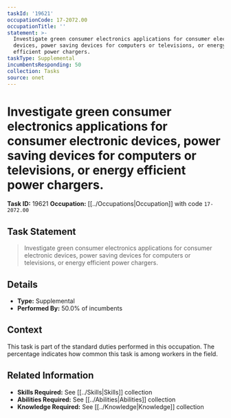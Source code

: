 ```yaml
---
taskId: '19621'
occupationCode: 17-2072.00
occupationTitle: ''
statement: >-
  Investigate green consumer electronics applications for consumer electronic
  devices, power saving devices for computers or televisions, or energy
  efficient power chargers.
taskType: Supplemental
incumbentsResponding: 50
collection: Tasks
source: onet
---
```

# Investigate green consumer electronics applications for consumer electronic devices, power saving devices for computers or televisions, or energy efficient power chargers.

**Task ID:** 19621
**Occupation:** [[../Occupations|Occupation]] with code `17-2072.00`

## Task Statement

> Investigate green consumer electronics applications for consumer electronic devices, power saving devices for computers or televisions, or energy efficient power chargers.

## Details

- **Type:** Supplemental
- **Performed By:** 50.0% of incumbents

## Context

This task is part of the standard duties performed in this occupation. The percentage indicates how common this task is among workers in the field.

## Related Information

- **Skills Required:** See [[../Skills|Skills]] collection
- **Abilities Required:** See [[../Abilities|Abilities]] collection
- **Knowledge Required:** See [[../Knowledge|Knowledge]] collection
